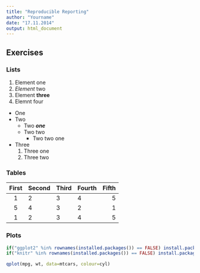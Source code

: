 ```yaml
---
title: "Reproducible Reporting"
author: "Yourname"
date: "17.11.2014"
output: html_document
---
```


## Exercises

### Lists

1. Element one
2. *Element* two
3. Element **three**
4. Elemnt four

* One
* Two
    + Two ***one***
    + Two two
        - Two two one
* Three
    1. Three one
    2. Three two
    

### Tables            

| First | Second | Third | Fourth | Fifth |
|:-----:|--------|-------|--------|------:|
|   1   | 2      | 3     | 4      |     5 |
|   5   | 4      | 3     | 2      |     1 |
|   1   | 2      | 3     | 4      |     5 |

### Plots

```r
if("ggplot2" %in% rownames(installed.packages()) == FALSE) install.packages("ggplot2") else require(ggplot2)
if("knitr" %in% rownames(installed.packages()) == FALSE) install.packages("knitr") else require(knitr)
```

```r
qplot(mpg, wt, data=mtcars, colour=cyl)
```
